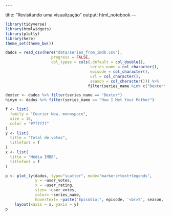    ---
title: "Revisitando uma visualização"
output: html_notebook
---

```r
library(tidyverse)
library(htmlwidgets)
library(plotly)
library(here)
theme_set(theme_bw())
```


```r
dados = read_csv(here("data/series_from_imdb.csv"), 
                    progress = FALSE,
                    col_types = cols(.default = col_double(), 
                                     series_name = col_character(), 
                                     episode = col_character(), 
                                     url = col_character(),
                                     season = col_character())) %>% 
                                    filter(series_name %in% c("Dexter", "How I Met Your Mother")) 

dexter <- dados %>% filter(series_name == "Dexter") 
himym <- dados %>% filter(series_name == "How I Met Your Mother") 

```

```r

f <- list(
  family = "Courier New, monospace",
  size = 18,
  color = "#7f7f7f"
)
y <- list(
  title = "Total de votos",
  titlefont = f
)
x <- list(
  title = "Média IMDB",
  titlefont = f
)

p <- plot_ly(dados, type="scatter", mode="markers+text+legends",
             y = ~user_votes, 
             x = ~user_rating, 
             size= ~user_votes, 
             color= ~series_name,
             hovertext= ~paste("Episódio:", episode, '<br>S', season, 'E', season_ep)) %>%
    layout(xaxis = x, yaxis = y)
p
    
```
